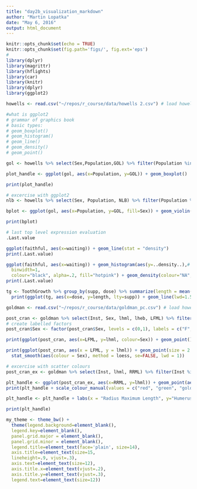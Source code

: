 ```yaml
---
title: "day2b_visualization_markdown"
author: "Martin Lopatka"
date: "May 6, 2016"
output: html_document
---
```


```r
knitr::opts_chunk$set(echo = TRUE)
knitr::opts_chunk$set(fig.path='figs/', fig.ext='eps')
#
library(dplyr)
library(magrittr)
library(hflights)
library(car)
library(knitr)
library(dplyr)
library(ggplot2)
```

```r
howells <- read.csv("~/repos/r_course/data/howells 2.csv") # load howells
```

```r
#what is ggplot2
# grammar of graphics book
# basic types:
# geom_boxplot()
# geom_histogram()
# geom_line()
# geom_density()
# geom_point()

gol <- howells %>% select(Sex,Population,GOL) %>% filter(Population %in% c('ARIKARA','NORSE','HAINAN')) %>% na.omit()

plot_handle <- ggplot(gol, aes(x=Population, y=GOL)) + geom_boxplot() 

print(plot_handle)
```

```r
# excercise with ggplot2
nlb <- howells %>% select(Sex, Population, NLB) %>% filter(Population %in% c('NORSE', 'BUSHMAN', 'S JAPAN')) %>% na.omit()

bplot <- ggplot(gol, aes(x=Population, y=GOL, fill=Sex)) + geom_violin()

print(bplot)
```

```r
# last top level expression evaluation
.Last.value
```

```r
ggplot(faithful, aes(x=waiting)) + geom_line(stat = "density")
print(.Last.value)

ggplot(faithful, aes(x=waiting)) + geom_histogram(aes(y=..density..),# Histogram with density instead of count on y-axis
  binwidth=1,
  colour="black", alpha=.2, fill="hotpink") + geom_density(colour="NA", alpha=.3, fill="goldenrod") 
print(.Last.value)
```

```r
tg <- ToothGrowth %>% group_by(supp, dose) %>% summarize(length = mean(len))
  print(ggplot(tg, aes(x=dose, y=length, lty=supp)) + geom_line(lwd=1.5) + geom_point(pch=11,size=6))
```

```r
goldman <- read.csv("~/repos/r_course/data/goldman_pc.csv") # load howells 

post_cran <- goldman %>% select(Inst, Sex, lhml, lheb, LFML) %>% filter(Sex %in% c(0,1), lhml > 230) %>% na.omit()
# create labelled factors
post_cran$Sex <- factor(post_cran$Sex, levels = c(0,1), labels = c("F", "M"))

print(ggplot(post_cran, aes(x=LFML, y=lhml, colour=Sex)) + geom_point())

print(ggplot(post_cran, aes(x = LFML, y = lhml)) + geom_point(size = 2.5) + 
  stat_smooth(aes(colour = Sex), method = loess, se=FALSE, lwd = 1))
```

```r
# excercise with scatter colours
post_cran_ex <- goldman %>% select(Inst, lhml, RRML) %>% filter(Inst %in% c('DC', 'KSU', 'NM', 'WOAC')) %>% na.omit()

plt_handle <- ggplot(post_cran_ex, aes(x=RRML, y=lhml)) + geom_point(aes(colour = Inst))
print(plt_handle + scale_colour_manual(values = c("red", "green", "goldenrod", "purple")))

plt_handle <- plt_handle + labs(x = "Radius Maximum Length", y="Humerus Maximum Length", title = "GGplot2 scatterplot coloured by institute contributing catalogue entry") + theme_bw()

print(plt_handle) 
```


```r
my_theme <- theme_bw() + 
  theme(legend.background=element_blank(),
  legend.key=element_blank(), 
  panel.grid.major = element_blank(), 
  panel.grid.minor = element_blank(), 
  legend.title=element_text(face='plain', size=14), 
  axis.title=element_text(size=15, 
  lineheight=.9, vjust=.3), 
  axis.text=element_text(size=12),  
  axis.title.x=element_text(vjust=.2), 
  axis.title.y=element_text(vjust=.3), 
  legend.text=element_text(size=12))
```